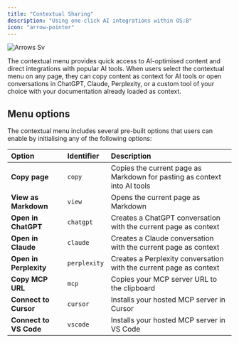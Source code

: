 ```yaml
---
title: "Contextual Sharing"
description: "Using one-click AI integrations within OS:B"
icon: "arrow-pointer"
---
```


![Arrows Sv](/contextual-menu.avif)

The contextual menu provides quick access to AI-optimised content and direct integrations with popular AI tools. When users select the contextual menu on any page, they can copy content as context for AI tools or open conversations in ChatGPT, Claude, Perplexity, or a custom tool of your choice with your documentation already loaded as context.

## **Menu options**

The contextual menu includes several pre-built options that users can enable by initialising any of the following options:

| **Option**             | **Identifier** | **Description**                                                          |
| :--------------------- | :------------- | :----------------------------------------------------------------------- |
| **Copy page**          | `copy`         | Copies the current page as Markdown for pasting as context into AI tools |
| **View as Markdown**   | `view`         | Opens the current page as Markdown                                       |
| **Open in ChatGPT**    | `chatgpt`      | Creates a ChatGPT conversation with the current page as context          |
| **Open in Claude**     | `claude`       | Creates a Claude conversation with the current page as context           |
| **Open in Perplexity** | `perplexity`   | Creates a Perplexity conversation with the current page as context       |
| **Copy MCP URL**       | `mcp`          | Copies your MCP server URL to the clipboard                              |
| **Connect to Cursor**  | `cursor`       | Installs your hosted MCP server in Cursor                                |
| **Connect to VS Code** | `vscode`       | Installs your hosted MCP server in VS Code                               |